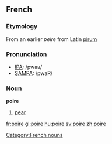 ==French==
===Etymology===
From an earlier ''peire'' from Latin [[pirum]]

===Pronunciation===
*[[w:IPA|IPA]]: /pwaʁ/
*[[w:SAMPA|SAMPA]]: /pwaR/

===Noun===
'''poire''' {{f}}

# [[pear]]

[[Category:French nouns]]

[[fr:poire]]
[[gl:poire]]
[[hu:poire]]
[[sv:poire]]
[[zh:poire]]